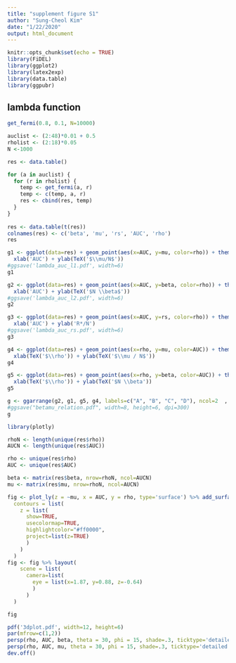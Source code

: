 ```yaml
---
title: "supplement figure S1"
author: "Sung-Cheol Kim"
date: "1/22/2020"
output: html_document
---
```


```r
knitr::opts_chunk$set(echo = TRUE)
library(FiDEL)
library(ggplot2)
library(latex2exp)
library(data.table)
library(ggpubr)
```

## lambda function

```r
get_fermi(0.8, 0.1, N=10000)
```


```r
auclist <- (2:48)*0.01 + 0.5
rholist <- (2:18)*0.05
N <-1000

res <- data.table()

for (a in auclist) {
  for (r in rholist) {
    temp <- get_fermi(a, r)
    temp <- c(temp, a, r)
    res <- cbind(res, temp)
  }
}
 
res <- data.table(t(res))
colnames(res) <- c('beta', 'mu', 'rs', 'AUC', 'rho')
res
```

```r
g1 <- ggplot(data=res) + geom_point(aes(x=AUC, y=mu, color=rho)) + theme_classic() + 
  xlab('AUC') + ylab(TeX('$\\mu/N$'))
#ggsave('lambda_auc_l1.pdf', width=6)
g1
```

```r
g2 <- ggplot(data=res) + geom_point(aes(x=AUC, y=beta, color=rho)) + theme_classic() +
  xlab('AUC') + ylab(TeX('$N \\beta$'))
#ggsave('lambda_auc_l2.pdf', width=6)
g2
```

```r
g3 <- ggplot(data=res) + geom_point(aes(x=AUC, y=rs, color=rho)) + theme_classic() +
  xlab('AUC') + ylab('R*/N')
#ggsave('lambda_auc_rs.pdf', width=6)
g3
```

```r
g4 <- ggplot(data=res) + geom_point(aes(x=rho, y=mu, color=AUC)) + theme_classic() + 
  xlab(TeX('$\\rho')) + ylab(TeX('$\\mu / N$'))
g4
```

```r
g5 <- ggplot(data=res) + geom_point(aes(x=rho, y=beta, color=AUC)) + theme_classic() + 
  xlab(TeX('$\\rho')) + ylab(TeX('$N \\beta'))
g5
```

```r
g <- ggarrange(g2, g1, g5, g4, labels=c("A", "B", "C", "D"), ncol=2  , nrow=2)
#ggsave("betamu_relation.pdf", width=8, height=6, dpi=300)
g
```

```r
library(plotly)
```

```r
rhoN <- length(unique(res$rho))
AUCN <- length(unique(res$AUC))

rho <- unique(res$rho)
AUC <- unique(res$AUC)

beta <- matrix(res$beta, nrow=rhoN, ncol=AUCN)
mu <- matrix(res$mu, nrow=rhoN, ncol=AUCN)
```

```r
fig <- plot_ly(z = ~mu, x = AUC, y = rho, type='surface') %>% add_surface(
  contours = list(
    z = list(
      show=TRUE,
      usecolormap=TRUE,
      highlightcolor="#ff0000",
      project=list(z=TRUE)
      )
    )
  )
fig <- fig %>% layout(
    scene = list(
      camera=list(
        eye = list(x=1.87, y=0.88, z=-0.64)
        )
      )
  )

fig
```

```r
pdf('3dplot.pdf', width=12, height=6)
par(mfrow=c(1,2))
persp(rho, AUC, beta, theta = 30, phi = 15, shade=.3, ticktype='detailed', expand=.8, scale=T)
persp(rho, AUC, mu, theta = 30, phi = 15, shade=.3, ticktype='detailed', expand=.8, scale=T)
dev.off()
```

